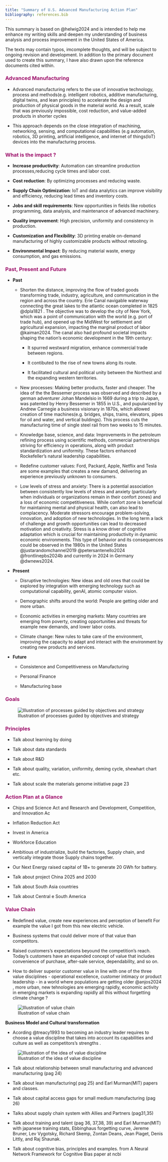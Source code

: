 ```yaml
---
title: "Summary of U.S. Advanced Manufacturing Action Plan"
bibliography: references.bib
---
```


This summary is based on @helwig2024 and is intended to help me enhance my writing skills and deepen my understanding of business analysis and process improvement in the United States of America.

The texts may contain typos, imcomplete thoughts, and will be subject to ongoing revision and development. In addition to the primary document used to create this summary, I have also drawn upon the reference documents cited within.

### [**Advanced Manufacturing**]{style="color: #9D0F6A ;"}

-   Advanced manufacturing refers to the use of innovative technology, process and methods(e.g. intelligent robotics, additive manufacturing, digital twins, and lean principles) to accelerate the design and production of physical goods in the material world. As a result, scale that was previously impossible, cost reduction, and value-added products in shorter cycles

-   This approach depends on the close integration of machining, networking, sensing, and computational capabilities (e.g automation, robotics, 3D printing, artificial intelligence, and internet of things(IoT) devices into the manufacturing process.

### [**What is the impact ?**]{style="color: #9D0F6A ;"}

-   **Increase productivity**: Automation can streamline production processes,reducing cycle times and labor cost.

-   **Cost reduction**: By optimizing processes and reducing waste.

-   **Supply Chain Optimization**: IoT and data analytics can improve visibility and efficiency, reducing lead times and inventory costs.

-   **Jobs and skill requirements**: New opportunities in fields like robotics programming, data analysis, and maintenance of advanced machinery.

-   **Quality improvement**: High precision, uniformity and consistency in production.

-   **Customization and Flexibility**: 3D printing enable on-demand manufacturing of highly customizable products without retooling.

-   **Environmental Impact**: By reducing material waste, energy consumption, and gas emissions.

### [**Past, Present and Future**]{style="color: #9D0F6A ;"}

-   **Past**

    -   Shorten the distance, improving the flow of traded goods transforming trade, industry, agriculture, and communication in the region and across the country. Erie Canal navigable waterway connecting the great lakes to the atlantic ocean completed in 1825 @dpla1821 . The objective was to develop the city of New York, which was a point of communication with the world (e.g. port of trade hub), and opened up the MidWest for settlement and agricultural expansion, impacting the marginal product of labor @kaiman2024. The canal also had profound societal impacts shaping the nation's economic development in the 19th century:

        -   It spurred westward migration, enhance commercial trade between regions.

        -   It contibuted to the rise of new towns along its route.

        -   It facilitated cultural and political unity between the Northest and the expanding western territories.

    -   New processes: Making better products, faster and cheaper. The idea of the the Bessemer process was observed and described by a german adventurer Johan Mandelsio in 1669 during a trip to Japan, was patented by Henry Bessemer in 1855 in U.S., and pupularized by Andrew Carnegie a business visionary in 1870s, which allowed creation of time machines(e.g. bridges, ships, trains, elevators, pipes for oil and water, and vertical buldings). This process cuts the manufacturing time of single steel rail from two weeks to 15 minutes.

    -   Knowledge base, science, and data: Improvements in the petroleum refining process using scientific methods, commercial partnerships striving for efficiency in operations, along with product standardization and uniformity. These factors enhanced Rockefeller's natural leadership capabilities.

    -   Redefine customer values: Ford, Packard, Apple, Netflix and Tesla are some examples that creates a new damand, delivering an experience previously unknown to consumers.

    -   Low levels of stress and anxiety: There is a potential association between consistently low levels of stress and anxiety (particularly when individuals or organizations remain in their confort zones) and a loss of economic competitiveness. While confort zone is beneficial for maintaining mental and physical health, can also lead to complacency. Moderate stressors encourage problem-solving, innovation, and adoption of new technologies. In the long term a lack of challenge and growth opportunities can lead to decreased motivation and creativity. Stress is a know driver of cognitive adaptation which is crucial for maintaining productivity in dynamic economic environments. This type of behavior and its consequences could be observed in the 1980s in the United States @justarandomchannel2019 @petersantenello2024 @frontlinepbs2024b and currently in 2024 in Germany @dwnews2024.

-   **Present**

    -   Disruptive technologies: New ideas and old ones that could be explored by integration with emerging technology such as computational capability, genAI, atomic computer vision.

    -   Demographic shifts around the world: People are getting older and more urban.

    -   Economic activities in emerging markets: Many countries are emerging from poverty, creating opportunities and threats for example new demands, and lower labor costs.

    -   Climate change: New rules to take care of the environment, improving the capacity to adapt and interact with the environment by creating new products and services.

-   **Future**

    -   Consistence and Competitiveness on Manufacturing

    -   Personal Finance

    -   Manufacturing base

### [**Goals**]{style="color: #9D0F6A ;"}

![Illustration of processes guided by objectives and strategy](img/us_mfg_goals.png)

### [**Principles**]{style="color: #9D0F6A ;"}

-   Talk about learning by doing

-   Talk about data standards

-   Talk about R&D

-   Talk about quality, variation, uniformity, deming cycle, shewhart chart etc.

-   Talk about scale the materials genome initiative page 23

### [**Action Plan at a Glance**]{style="color: #9D0F6A ;"}

-   Chips and Science Act and Research and Development, Competition, and Innovation Ac

-   Inflation Reduction Act

-   Invest in America

-   Workforce Education

-   Ambitious of industrialize, build the factories, Supply chain, and vertically integrate those Supply chains together.

-   Our Next Energy raised capital of 1B+ to generate 20 GWh for battery.

-   Talk about project China 2025 and 2030

-   Talk about South Asia countries

-   Talk about Central e South America

### [**Value Chain**]{style="color: #9D0F6A ;"}

-   Redefined value, create new experiences and perception of benefit For example the value I got from this new electric vehicle.

-   Business systems that could deliver more of that value than competitors.

-   Raised customers's expectations beyound the competition's reach. Today's customers have an expanded concept of value that includes convenience of purchase, after-sale service, dependability, and so on.

-   How to deliver superior customer value in line with one of the three value disciplines - operational excellence, customer intimacy or product leadership - in a world where populations are getting older @anjos2024 , more urban, new tehnologies are emerging rapidly, economic activity in emerging markets is expanding rapidly all this without forgetting climate change ?

![Illustration of value chain](img/new_world_value_chain.png)

**Business Model and Cultural transformation**

-   Acording @treacy1993 to becoming an industry leader requires to choose a value discipline that takes into account its capabilities and culture as well as competitors's strengths .

![Illustration of the idea of value discipline](img/prod_pred_stratg.png)

-   Talk about relationship between small manufacturing and advanced manufacturing (pag 24)

-   Talk about lean manufacturing( pag 25) and Earl Murman(MIT) papers and classes.

-   Talk about capital access gaps for small medium manufacturing (pag 26)

-   Talks about supply chain system with Allies and Partners (pag31,35)

-   Talk about training and talent (pag 36, 37,38, 39) and Earl Murman(MIT) with japanese training stats, Ebbinghaus forgetting curve, Jereme Bruner, Lev Vygotsky, Richard Skemp, Zontan Deans, Jean Piaget, Denis Littly, and Raj Shaunak.

-   Talk about cognitive bias, principles and examples. from A Neural Network Framework for Cognitive Bias paper at ncbi
